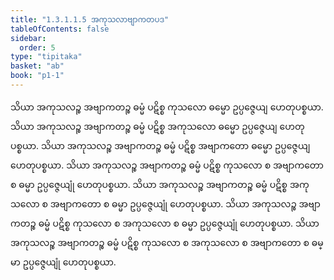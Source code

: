 ```yaml
---
title: "1.3.1.1.5 အကုသလာဗျာကတပဒ"
tableOfContents: false
sidebar:
  order: 5
type: "tipitaka"
basket: "ab"
book: "p1-1"
---
```



<DynamicBreadcrumb />

<Division number="30" book="p1-1" e="ch" v="36" p="12">

<Paragraph number="64" book="p1-1">
သိယာ အကုသလဉ္စ အဗျာကတဉ္စ ဓမ္မံ ပဋိစ္စ ကုသလော ဓမ္မော ဥပ္ပဇ္ဇေယျ ဟေတုပစ္စယာ. သိယာ အကုသလဉ္စ အဗျာကတဉ္စ ဓမ္မံ ပဋိစ္စ အကုသလော ဓမ္မော ဥပ္ပဇ္ဇေယျ ဟေတုပစ္စယာ. သိယာ အကုသလဉ္စ အဗျာကတဉ္စ ဓမ္မံ ပဋိစ္စ အဗျာကတော ဓမ္မော ဥပ္ပဇ္ဇေယျ ဟေတုပစ္စယာ. သိယာ အကုသလဉ္စ အဗျာကတဉ္စ ဓမ္မံ ပဋိစ္စ ကုသလော စ အဗျာကတော စ ဓမ္မာ ဥပ္ပဇ္ဇေယျုံ ဟေတုပစ္စယာ. သိယာ အကုသလဉ္စ အဗျာကတဉ္စ ဓမ္မံ ပဋိစ္စ အကုသလော စ အဗျာကတော စ ဓမ္မာ ဥပ္ပဇ္ဇေယျုံ ဟေတုပစ္စယာ. သိယာ အကုသလဉ္စ အဗျာကတဉ္စ ဓမ္မံ ပဋိစ္စ ကုသလော စ အကုသလော စ ဓမ္မာ ဥပ္ပဇ္ဇေယျုံ ဟေတုပစ္စယာ. သိယာ အကုသလဉ္စ အဗျာကတဉ္စ ဓမ္မံ ပဋိစ္စ ကုသလော စ အကုသလော စ အဗျာကတော စ ဓမ္မာ ဥပ္ပဇ္ဇေယျုံ ဟေတုပစ္စယာ.
</Paragraph>
</Division>
